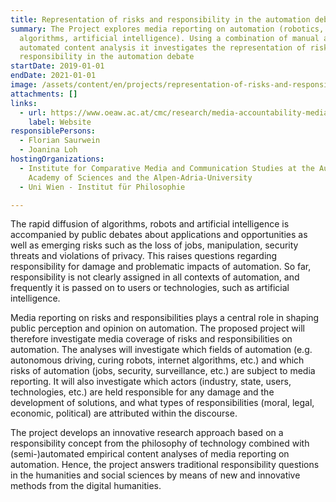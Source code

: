 ```yaml
---
title: Representation of risks and responsibility in the automation debate (MARA)
summary: The Project explores media reporting on automation (robotics,
  algorithms, artificial intelligence). Using a combination of manual and
  automated content analysis it investigates the representation of risks and
  responsibility in the automation debate
startDate: 2019-01-01
endDate: 2021-01-01
image: /assets/content/en/projects/representation-of-risks-and-responsibility-in-the-automation-debate-mara/mara_automatisierung_bild.jpg
attachments: []
links:
  - url: https://www.oeaw.ac.at/cmc/research/media-accountability-media-change/media-ethics-and-media-accountability/triple-a-algorithms-automation-accountability/risks-and-responsibility-in-the-automation-debate-mara/
    label: Website
responsiblePersons:
  - Florian Saurwein
  - Joanina Loh
hostingOrganizations:
  - Institute for Comparative Media and Communication Studies at the Austrian
    Academy of Sciences and the Alpen-Adria-University
  - Uni Wien - Institut für Philosophie

---
```

The rapid diffusion of algorithms, robots and artificial intelligence is accompanied by public debates about applications and opportunities as well as emerging risks such as the loss of jobs, manipulation, security threats and violations of privacy. This raises questions regarding responsibility for damage and problematic impacts of automation. So far, responsibility is not clearly assigned in all contexts of automation, and frequently it is passed on to users or technologies, such as artificial intelligence.

Media reporting on risks and responsibilities plays a central role in shaping public perception and opinion on automation. The proposed project will therefore investigate media coverage of risks and responsibilities on automation. The analyses will investigate which fields of automation (e.g. autonomous driving, curing robots, internet algorithms, etc.) and which risks of automation (jobs, security, surveillance, etc.) are subject to media reporting. It will also investigate which actors (industry, state, users, technologies, etc.) are held responsible for any damage and the development of solutions, and what types of responsibilities (moral, legal, economic, political) are attributed within the discourse.

The project develops an innovative research approach based on a responsibility concept from the philosophy of technology combined with (semi-)automated empirical content analyses of media reporting on automation. Hence, the project answers traditional responsibility questions in the humanities and social sciences by means of new and innovative methods from the digital humanities.